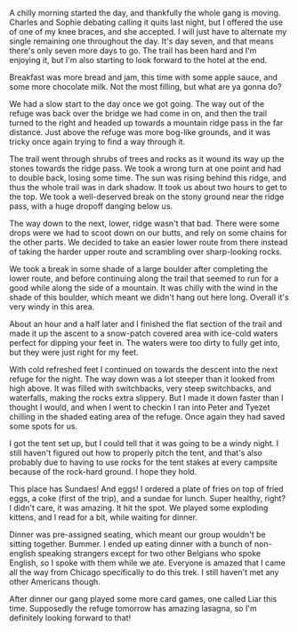 A chilly morning started the day, and thankfully the whole gang is moving.
Charles and Sophie debating calling it quits last night, but I offered the use
of one of my knee braces, and she accepted. I will just have to alternate my
single remaining one throughout the day. It's day seven, and that means there's
only seven more days to go. The trail has been hard and I'm enjoying it, but I'm
also starting to look forward to the hotel at the end.

Breakfast was more bread and jam, this time with some apple sauce, and some
more chocolate milk. Not the most filling, but what are ya gonna do?

<Stats
  gain="3031"
  garmin="11451236310"
  loss="2147"
  miles="6.72"
  steps="18856"
/>

We had a slow start to the day once we got going. The way out of the refuge
was back over the bridge we had come in on, and then the trail turned to the
right and headed up towards a mountain ridge pass in the far distance. Just
above the refuge was more bog-like grounds, and it was tricky once again trying
to find a way through it.

The trail went through shrubs of trees and rocks as it wound its way up the
stones towards the ridge pass. We took a wrong turn at one point and had to
double back, losing some time. The sun was rising behind this ridge, and thus
the whole trail was in dark shadow. It took us about two hours to get to the
top. We took a well-deserved break on the stony ground near the ridge pass,
with a huge dropoff danging below us.

The way down to the next, lower, ridge wasn't that bad. There were some drops
were we had to scoot down on our butts, and rely on some chains for the other
parts. We decided to take an easier lower route from there instead of taking
the harder upper route and scrambling over sharp-looking rocks.

We took a break in some shade of a large boulder after completing the lower
route, and before continuing along the trail that seemed to run for a good while
along the side of a mountain. It was chilly with the wind in the shade of this
boulder, which meant we didn't hang out here long. Overall it's very windy in
this area.

About an hour and a half later and I finished the flat section of the trail and
made it up the ascent to a snow-patch covered area with ice-cold waters perfect
for dipping your feet in. The waters were too dirty to fully get into, but they
were just right for my feet.

With cold refreshed feet I continued on towards the descent into the next refuge
for the night. The way down was a lot steeper than it looked from high above.
It was filled with switchbacks, very steep switchbacks, and waterfalls, making
the rocks extra slippery. But I made it down faster than I thought I would, and
when I went to checkin I ran into Peter and Tyezet chilling in the shaded
eating area of the refuge. Once again they had saved some spots for us.

I got the tent set up, but I could tell that it was going to be a windy night.
I still haven't figured out how to properly pitch the tent, and that's also
probably due to having to use rocks for the tent stakes at every campsite
because of the rock-hard ground. I hope they hold.

This place has Sundaes! And eggs! I ordered a plate of fries on top of fried
eggs, a coke (first of the trip), and a sundae for lunch. Super healthy, right?
I didn't care, it was amazing. It hit the spot. We played some exploding kittens,
and I read for a bit, while waiting for dinner.

Dinner was pre-assigned seating, which meant our group wouldn't be sitting
together. Bummer. I ended up eating dinner with a bunch of non-english speaking
strangers except for two other Belgians who spoke English, so I spoke with them
while we ate. Everyone is amazed that I came all the way from Chicago
specifically to do this trek. I still haven't met any other Americans though.

After dinner our gang played some more card games, one called Liar this time.
Supposedly the refuge tomorrow has amazing lasagna, so I'm definitely looking
forward to that!
